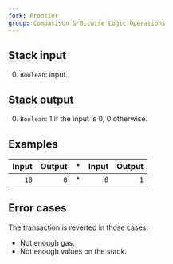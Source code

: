 ```yaml
---
fork: Frontier
group: Comparison & Bitwise Logic Operations
---
```


## Stack input

0. `Boolean`: input.

## Stack output

0. `Boolean`: 1 if the input is 0, 0 otherwise.

## Examples

| Input | Output | * | Input | Output |
|------:|-------:|-|------:|-------:|
| `10` | `0` | * | `0` | `1` |

## Error cases

The transaction is reverted in those cases:
- Not enough gas.
- Not enough values on the stack.
